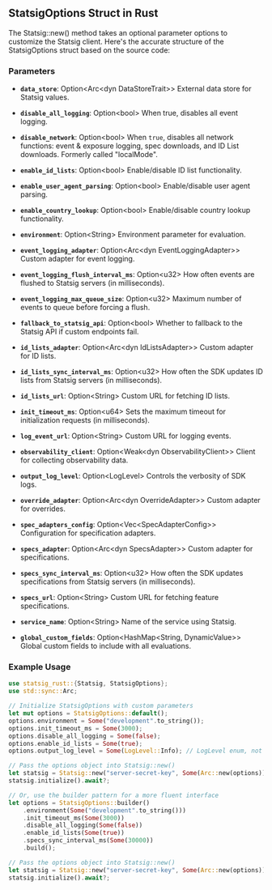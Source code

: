 ## StatsigOptions Struct in Rust

The Statsig::new() method takes an optional parameter options to customize the Statsig client. Here's the accurate structure of the StatsigOptions struct based on the source code:

### Parameters

- **`data_store`**: Option\<Arc\<dyn DataStoreTrait\>\>
External data store for Statsig values.

- **`disable_all_logging`**: Option\<bool\>
  When true, disables all event logging.

- **`disable_network`**: Option\<bool\>
  When `true`, disables all network functions: event & exposure logging, spec downloads, and ID List downloads. Formerly called "localMode".

- **`enable_id_lists`**: Option\<bool\>
  Enable/disable ID list functionality.

- **`enable_user_agent_parsing`**: Option\<bool\>
  Enable/disable user agent parsing.

- **`enable_country_lookup`**: Option\<bool\>
  Enable/disable country lookup functionality.

- **`environment`**: Option\<String\>
  Environment parameter for evaluation.

- **`event_logging_adapter`**: Option\<Arc\<dyn EventLoggingAdapter\>\>
  Custom adapter for event logging.

- **`event_logging_flush_interval_ms`**: Option\<u32\>
  How often events are flushed to Statsig servers (in milliseconds).

- **`event_logging_max_queue_size`**: Option\<u32\>
  Maximum number of events to queue before forcing a flush.

- **`fallback_to_statsig_api`**: Option\<bool\>
  Whether to fallback to the Statsig API if custom endpoints fail.

- **`id_lists_adapter`**: Option\<Arc\<dyn IdListsAdapter\>\>
  Custom adapter for ID lists.

- **`id_lists_sync_interval_ms`**: Option\<u32\>
  How often the SDK updates ID lists from Statsig servers (in milliseconds).

- **`id_lists_url`**: Option\<String\>
  Custom URL for fetching ID lists.

- **`init_timeout_ms`**: Option\<u64\>
  Sets the maximum timeout for initialization requests (in milliseconds).

- **`log_event_url`**: Option\<String\>
  Custom URL for logging events.

- **`observability_client`**: Option\<Weak\<dyn ObservabilityClient\>\>
  Client for collecting observability data.

- **`output_log_level`**: Option\<LogLevel\>
  Controls the verbosity of SDK logs.

- **`override_adapter`**: Option\<Arc\<dyn OverrideAdapter\>\>
  Custom adapter for overrides.

- **`spec_adapters_config`**: Option\<Vec\<SpecAdapterConfig\>\>
  Configuration for specification adapters.

- **`specs_adapter`**: Option\<Arc\<dyn SpecsAdapter\>\>
  Custom adapter for specifications.

- **`specs_sync_interval_ms`**: Option\<u32\>
  How often the SDK updates specifications from Statsig servers (in milliseconds).

- **`specs_url`**: Option\<String\>
  Custom URL for fetching feature specifications.

- **`service_name`**: Option\<String\>
  Name of the service using Statsig.

- **`global_custom_fields`**: Option\<HashMap\<String, DynamicValue\>\>
  Global custom fields to include with all evaluations.


### Example Usage

```rust
use statsig_rust::{Statsig, StatsigOptions};
use std::sync::Arc;

// Initialize StatsigOptions with custom parameters
let mut options = StatsigOptions::default();
options.environment = Some("development".to_string());
options.init_timeout_ms = Some(3000);
options.disable_all_logging = Some(false);
options.enable_id_lists = Some(true);
options.output_log_level = Some(LogLevel::Info); // LogLevel enum, not a string

// Pass the options object into Statsig::new()
let statsig = Statsig::new("server-secret-key", Some(Arc::new(options)));
statsig.initialize().await?;

// Or, use the builder pattern for a more fluent interface
let options = StatsigOptions::builder()
    .environment(Some("development".to_string()))
    .init_timeout_ms(Some(3000))
    .disable_all_logging(Some(false))
    .enable_id_lists(Some(true))
    .specs_sync_interval_ms(Some(30000))
    .build();

// Pass the options object into Statsig::new()
let statsig = Statsig::new("server-secret-key", Some(Arc::new(options)));
statsig.initialize().await?;
```